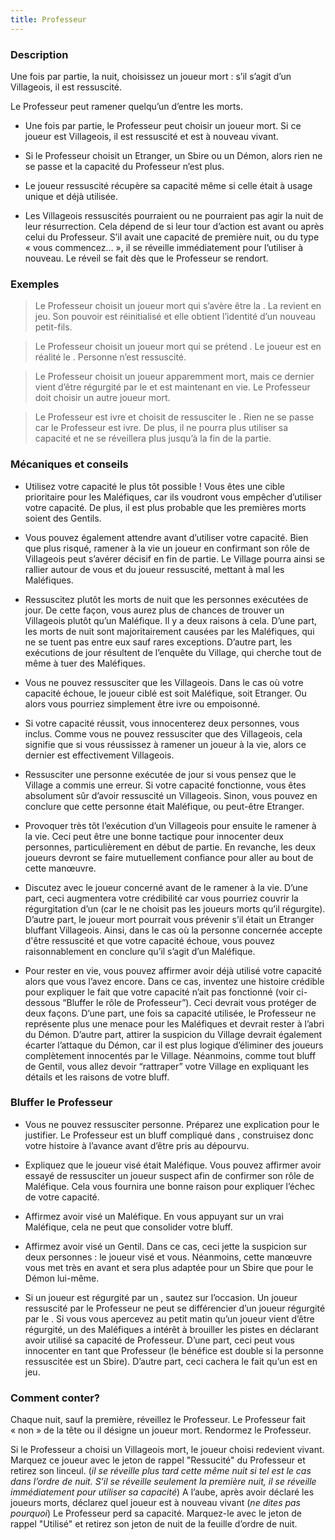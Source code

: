 ```yaml
---
title: Professeur
---
```



<Role PROFESSEUR header />

### Description

Une fois par partie, la nuit, choisissez un joueur mort : s’il s’agit d’un Villageois, il est ressuscité.

Le Professeur peut ramener quelqu’un d’entre les morts.

-   Une fois par partie, le Professeur peut choisir un joueur mort. Si ce joueur est Villageois, il est ressuscité et est à nouveau vivant. 

-   Si le Professeur choisit un Etranger, un Sbire ou un Démon, alors rien ne se passe et la capacité du Professeur n’est plus.

-   Le joueur ressuscité récupère sa capacité même si celle était à usage unique et déjà utilisée.

-   Les Villageois ressuscités pourraient ou ne pourraient pas agir la nuit de leur résurrection. Cela dépend de si leur tour d’action est avant ou après celui du Professeur. S’il avait une capacité de première nuit, ou du type « vous commencez… », il se réveille immédiatement pour l’utiliser à nouveau. Le réveil se fait dès que le Professeur se rendort.

### Exemples

> Le Professeur choisit un joueur mort qui s’avère être la <Role MAMIE />. La <Role MAMIE /> revient en jeu. Son pouvoir est réinitialisé et elle obtient l’identité d’un nouveau petit-fils.

> Le Professeur choisit un joueur mort qui se prétend <Role HERBORISTE />. Le joueur est en réalité le <Role LUNATIQUE />. Personne n’est ressuscité.

> Le Professeur choisit un joueur apparemment mort, mais ce dernier vient d’être régurgité par le <Role SHABALOTH /> et est maintenant en vie. Le Professeur doit choisir un autre joueur mort.

> Le Professeur est ivre et choisit de ressusciter le <Role FOU />. Rien ne se passe car le Professeur est ivre. De plus, il ne pourra plus utiliser sa capacité et ne se réveillera plus jusqu’à la fin de la partie.

### Mécaniques et conseils

- Utilisez votre capacité le plus tôt possible ! Vous êtes une cible prioritaire pour les Maléfiques, car ils voudront vous empêcher d’utiliser votre capacité. De plus, il est plus probable que les premières morts soient des Gentils.

- Vous pouvez également attendre avant d’utiliser votre capacité. Bien que plus risqué, ramener à la vie un joueur en confirmant son rôle de Villageois peut s’avérer décisif en fin de partie. Le Village pourra ainsi se rallier autour de vous et du joueur ressuscité, mettant à mal les Maléfiques.

- Ressuscitez plutôt les morts de nuit que les personnes exécutées de jour. De cette façon, vous aurez plus de chances de trouver un Villageois plutôt qu’un Maléfique. Il y a deux raisons à cela. D’une part, les morts de nuit sont majoritairement causées par les Maléfiques, qui ne se tuent pas entre eux sauf rares exceptions. D’autre part, les exécutions de jour résultent de l’enquête du Village, qui cherche tout de même à tuer des Maléfiques.

- Vous ne pouvez ressusciter que les Villageois. Dans le cas où votre capacité échoue, le joueur ciblé est soit Maléfique, soit Etranger. Ou alors vous pourriez simplement être ivre ou empoisonné.

- Si votre capacité réussit, vous innocenterez deux personnes, vous inclus. Comme vous ne pouvez ressusciter que des Villageois, cela signifie que si vous réussissez à ramener un joueur à la vie, alors ce dernier est effectivement Villageois.

- Ressusciter une personne exécutée de jour si vous pensez que le Village a commis une erreur. Si votre capacité fonctionne, vous êtes absolument sûr d’avoir ressuscité un Villageois. Sinon, vous pouvez en conclure que cette personne était Maléfique, ou peut-être Etranger.

- Provoquer très tôt l’exécution d’un Villageois pour ensuite le ramener à la vie. Ceci peut être une bonne tactique pour innocenter deux personnes, particulièrement en début de partie. En revanche, les deux joueurs devront se faire mutuellement confiance pour aller au bout de cette manœuvre.

- Discutez avec le joueur concerné avant de le ramener à la vie. D’une part, ceci augmentera votre crédibilité car vous pourriez couvrir la régurgitation d’un <Role SHABALOTH /> (car le <Role SHABALOTH /> ne choisit pas les joueurs morts qu’il régurgite). D’autre part, le joueur mort pourrait vous prévenir s’il était un Etranger bluffant Villageois. Ainsi, dans le cas où la personne concernée accepte d'être ressuscité et que votre capacité échoue, vous pouvez raisonnablement en conclure qu’il s’agit d’un Maléfique.

- Pour rester en vie, vous pouvez affirmer avoir déjà utilisé votre capacité alors que vous l’avez encore. Dans ce cas, inventez une histoire crédible pour expliquer le fait que votre capacité n’ait pas fonctionné (voir ci-dessous “Bluffer le rôle de Professeur”). Ceci devrait vous protéger de deux façons. D’une part, une fois sa capacité utilisée, le Professeur ne représente plus une menace pour les Maléfiques et devrait rester à l’abri du Démon. D’autre part, attirer la suspicion du Village devrait également écarter l’attaque du Démon, car il est plus logique d’éliminer des joueurs complètement innocentés par le Village. Néanmoins, comme tout bluff de Gentil, vous allez devoir “rattraper” votre Village en expliquant les détails et les raisons de votre bluff.

### Bluffer le Professeur

- Vous ne pouvez ressusciter personne. Préparez une explication pour le justifier. Le Professeur est un bluff compliqué dans <Module BAD_MOON_RISING />, construisez donc votre histoire à l’avance avant d’être pris au dépourvu.

- Expliquez que le joueur visé était Maléfique. Vous pouvez affirmer avoir essayé de ressusciter un joueur suspect afin de confirmer son rôle de Maléfique. Cela vous fournira une bonne raison pour expliquer l’échec de votre capacité.

- Affirmez avoir visé un Maléfique. En vous appuyant sur un vrai Maléfique, cela ne peut que consolider votre bluff.

- Affirmez avoir visé un Gentil. Dans ce cas, ceci jette la suspicion sur deux personnes : le joueur visé et vous. Néanmoins, cette manœuvre vous met très en avant et sera plus adaptée pour un Sbire que pour le Démon lui-même.

- Si un joueur est régurgité par un <Role SHABALOTH />, sautez sur l’occasion. Un joueur ressuscité par le Professeur ne peut se différencier d’un joueur régurgité par le <Role SHABALOTH />. Si vous vous apercevez au petit matin qu’un joueur vient d’être régurgité, un des Maléfiques a intérêt à brouiller les pistes en déclarant avoir utilisé sa capacité de Professeur. D’une part, ceci peut vous innocenter en tant que Professeur (le bénéfice est double si la personne ressuscitée est un Sbire). D’autre part, ceci cachera le fait qu’un <Role SHABALOTH /> est en jeu.

### Comment conter?

Chaque nuit, sauf la première, réveillez le Professeur. Le Professeur fait « non » de la tête ou il désigne un joueur mort. Rendormez le Professeur.

Si le Professeur a choisi un Villageois mort, le joueur choisi redevient vivant. Marquez ce joueur avec le jeton de rappel "Ressucité" du Professeur et retirez son linceul. (_il se réveille plus tard cette même nuit si tel est le cas dans l’ordre de nuit. S’il se réveille seulement la première nuit, il se réveille immédiatement pour utiliser sa capacité_) A l’aube, après avoir déclaré les joueurs morts, déclarez quel joueur est à nouveau vivant (_ne dites pas pourquoi_) Le Professeur perd sa capacité. Marquez-le avec le jeton de rappel "Utilisé" et retirez son jeton de nuit de la feuille d’ordre de nuit.